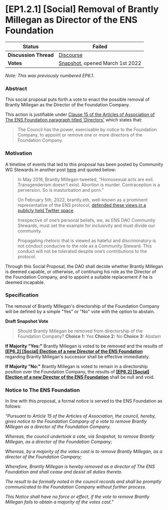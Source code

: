 
# \[EP1.2.1] \[Social] Removal of Brantly Millegan as Director of the ENS Foundation

| **Status**            | Failed                                                                                                                                        |
| --------------------- | --------------------------------------------------------------------------------------------------------------------------------------------- |
| **Discussion Thread** | [Discourse](https://discuss.ens.domains/t/ep6-1-social-removal-of-brantly-millegan-as-director-of-the-ens-foundation/11092/4)                 |
| **Votes**             | [Snapshot](https://snapshot.org/#/ens.eth/proposal/0xa9a2dc5a52ea54b478c4c5fea88540622dff7ad5000f8d146dff482c6e6b6055), opened March 1st 2022 |

_Note: This was previously numbered EP6.1._

### Abstract

This social proposal puts forth a vote to enact the possible removal of Brantly Millegan as the Director of the Foundation Company.

This action is justifiable under [Clause 15 of the Articles of Association of The ENS Foundation paragraph titled 'Directors'](https://464911102-files.gitbook.io/\~/files/v0/b/gitbook-x-prod.appspot.com/o/spaces%2FVAbPWWNVJRvupIW5EOre%2Fuploads%2Fgit-blob-4b4ba71c3fe2a3146e9b1402d03ecb69d89c0913%2FM%26A%20-%20Incorp%20-%20The%20ENS%20Foundation%20-%2026%20October%202021.pdf?alt=media#page=9) which states that:

> The Council has the power, exercisable by notice to the Foundation Company, to appoint or remove one or more directors of the Foundation Company.

### Motivation

A timeline of events that led to this proposal has been posted by Community WG Stewards in another post [here](https://discuss.ens.domains/t/ens-dao-next-steps-re-brantly/10424/15) and quoted below:

> In May 2016, Brantly Millegan tweeted, “Homosexual acts are evil. Transgenderism doesn’t exist. Abortion is murder. Contraception is a perversion. So is masturbation and porn.”
>
> On February 5th, 2022, brantly.eth, well-known as a prominent representative of the ENS protocol, [defended these views in a publicly held Twitter space](https://www.dropbox.com/s/ljrp0vjibawuufr/Brantly%20ENS.mp4?dl=0).
>
> Irrespective of one’s personal beliefs, we, as ENS DAO Community Stewards, must set the example for inclusivity and must divide our community.
>
> Propagating rhetoric that is viewed as hateful and discriminatory is not conduct conducive to the role as a Community Steward. This conduct will not be tolerated despite one’s contributions to the protocol.

Through this Social Proposal, the DAO shall decide whether Brantly Millegan is deemed capable, or otherwise, of continuing his role as the Director of the Foundation Company, and to appoint a suitable replacement if he is deemed incapable.

### Specification

The removal of Brantly Millegan's directorship of the Foundation Company will be defined by a simple "Yes" or "No" vote with the option to abstain.

**Draft Snapshot Vote**

> Should Brantly Millegan be removed from directorship of the Foundation Company? **Choice 1:** Yes **Choice 2:** No **Choice 3:** Abstain

**If Majority "Yes:"** Brantly Millegan is voted to be removed and the results of [**\[EP6.2\] \[Social\] Election of a new Director of the ENS Foundation**](https://discuss.ens.domains/t/ep6-2-social-replacement-of-brantly-millegan-as-director-of-the-ens-foundation/11093) regarding Brantly Millegan's successor shall be effective immediately.

**If Majority "No:"** Brantly Millegan is voted to remain in a directorship position over the Foundation Company, the results of [**\[EP6.2\] \[Social\] Election of a new Director of the ENS Foundation**](https://discuss.ens.domains/t/ep6-2-social-replacement-of-brantly-millegan-as-director-of-the-ens-foundation/11093) shall be null and void.

### Notice to The ENS Foundation

In line with this proposal, a formal notice is served to the ENS Foundation as follows:

_"Pursuant to Article 15 of the Articles of Association, the council, hereby, gives notice to the Foundation Company of a vote to remove Brantly Millegan as a director of the Foundation Company._

_Whereas, the council undertook a vote, via Snapshot, to remove Brantly Millegan, as a director of the Foundation Company;_

_Whereas, by a majority of the votes cast is to remove Brantly Millegan, as a director of the Foundation Company;_

_Wherefore, Brantly Millegan is hereby removed as a director of The ENS Foundation and shall cease and desist all duties thereto._

_The result to be formally noted in the council records and shall be promptly communicated to the Foundation Company without further process._

_This Notice shall have no force or effect, if the vote to remove Brantly Millegan fails to obtain a majority of the votes cast."_